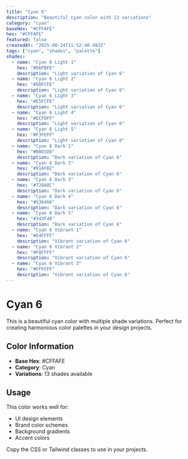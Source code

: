 ```yaml
---
title: "Cyan 6"
description: "Beautiful cyan color with 13 variations"
category: "cyan"
baseHex: "#CFFAFE"
hex: "#CFFAFE"
featured: false
createdAt: "2025-08-24T11:52:40.483Z"
tags: ["cyan", "shades", "palette"]
shades:
  - name: "Cyan 6 Light 1"
    hex: "#D6FBFE"
    description: "Light variation of Cyan 6"
  - name: "Cyan 6 Light 2"
    hex: "#DDFCFE"
    description: "Light variation of Cyan 6"
  - name: "Cyan 6 Light 3"
    hex: "#E5FCFE"
    description: "Light variation of Cyan 6"
  - name: "Cyan 6 Light 4"
    hex: "#ECFDFF"
    description: "Light variation of Cyan 6"
  - name: "Cyan 6 Light 5"
    hex: "#F3FEFF"
    description: "Light variation of Cyan 6"
  - name: "Cyan 6 Dark 1"
    hex: "#B0D5D8"
    description: "Dark variation of Cyan 6"
  - name: "Cyan 6 Dark 2"
    hex: "#91AFB2"
    description: "Dark variation of Cyan 6"
  - name: "Cyan 6 Dark 3"
    hex: "#728A8C"
    description: "Dark variation of Cyan 6"
  - name: "Cyan 6 Dark 4"
    hex: "#536466"
    description: "Dark variation of Cyan 6"
  - name: "Cyan 6 Dark 5"
    hex: "#343F40"
    description: "Dark variation of Cyan 6"
  - name: "Cyan 6 Vibrant 1"
    hex: "#E4FFFF"
    description: "Vibrant variation of Cyan 6"
  - name: "Cyan 6 Vibrant 2"
    hex: "#F8FFFF"
    description: "Vibrant variation of Cyan 6"
  - name: "Cyan 6 Vibrant 3"
    hex: "#FFFFFF"
    description: "Vibrant variation of Cyan 6"
---
```


# Cyan 6

This is a beautiful cyan color with multiple shade variations. Perfect for creating harmonious color palettes in your design projects.

## Color Information

- **Base Hex**: #CFFAFE
- **Category**: Cyan
- **Variations**: 13 shades available

## Usage

This color works well for:
- UI design elements
- Brand color schemes  
- Background gradients
- Accent colors

Copy the CSS or Tailwind classes to use in your projects.
